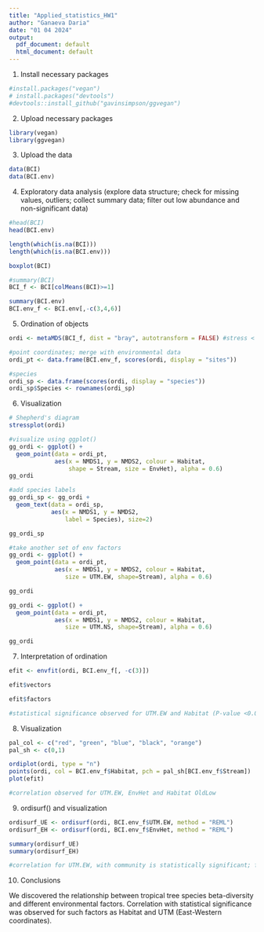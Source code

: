 ---
title: "Applied_statistics_HW1"
author: "Ganaeva Daria"
date: "01 04 2024"
output:
  pdf_document: default
  html_document: default
---

1. Install necessary packages

```{r,  message=FALSE, warning=FALSE}
#install.packages("vegan")
# install.packages("devtools")
#devtools::install_github("gavinsimpson/ggvegan")

```

2. Upload necessary packages

```{r,  message=FALSE, warning=FALSE}
library(vegan)
library(ggvegan)
```

3. Upload the data

```{r}
data(BCI)
data(BCI.env)
```

4. Exploratory data analysis
(explore data structure; check for missing values, outliers; collect summary data; filter out low abundance and non-significant data)

```{r}
#head(BCI)
head(BCI.env)

length(which(is.na(BCI)))
length(which(is.na(BCI.env)))

boxplot(BCI) 

#summary(BCI) 
BCI_f <- BCI[colMeans(BCI)>=1]

summary(BCI.env) 
BCI.env_f <- BCI.env[,-c(3,4,6)]

```

5. Ordination of objects

```{r}

ordi <- metaMDS(BCI_f, dist = "bray", autotransform = FALSE) #stress < 0.2 - we can continue

#point coordinates; merge with environmental data
ordi_pt <- data.frame(BCI.env_f, scores(ordi, display = "sites"))

#species
ordi_sp <- data.frame(scores(ordi, display = "species"))
ordi_sp$Species <- rownames(ordi_sp)

```

6. Visualization

```{r}

# Shepherd's diagram
stressplot(ordi)

#visualize using ggplot()
gg_ordi <- ggplot() +
  geom_point(data = ordi_pt, 
             aes(x = NMDS1, y = NMDS2, colour = Habitat, 
                 shape = Stream, size = EnvHet), alpha = 0.6)
gg_ordi

#add species labels 
gg_ordi_sp <- gg_ordi +
  geom_text(data = ordi_sp, 
            aes(x = NMDS1, y = NMDS2, 
                label = Species), size=2) 

gg_ordi_sp

#take another set of env factors
gg_ordi <- ggplot() +
  geom_point(data = ordi_pt, 
             aes(x = NMDS1, y = NMDS2, colour = Habitat, 
                size = UTM.EW, shape=Stream), alpha = 0.6)

gg_ordi

gg_ordi <- ggplot() +
  geom_point(data = ordi_pt, 
             aes(x = NMDS1, y = NMDS2, colour = Habitat, 
                size = UTM.NS, shape=Stream), alpha = 0.6)

gg_ordi

```

7. Interpretation of ordination

```{r}
efit <- envfit(ordi, BCI.env_f[, -c(3)])

efit$vectors

efit$factors

#statistical significance observed for UTM.EW and Habitat (P-value <0.001)
```

8. Visualization

```{r}
pal_col <- c("red", "green", "blue", "black", "orange")
pal_sh <- c(0,1)

ordiplot(ordi, type = "n")
points(ordi, col = BCI.env_f$Habitat, pch = pal_sh[BCI.env_f$Stream])
plot(efit)

#correlation observed for UTM.EW, EnvHet and Habitat OldLow
```
9. ordisurf() and visualization

```{r}
ordisurf_UE <- ordisurf(ordi, BCI.env_f$UTM.EW, method = "REML")
ordisurf_EH <- ordisurf(ordi, BCI.env_f$EnvHet, method = "REML") 

summary(ordisurf_UE)
summary(ordisurf_EH)

#correlation for UTM.EW, with community is statistically significant; for EnvHet - not
```

10. Conclusions

We discovered the relationship between tropical tree species beta-diversity and different environmental factors. 
Correlation with statistical significance was observed for such factors as Habitat and UTM (East-Western coordinates).
